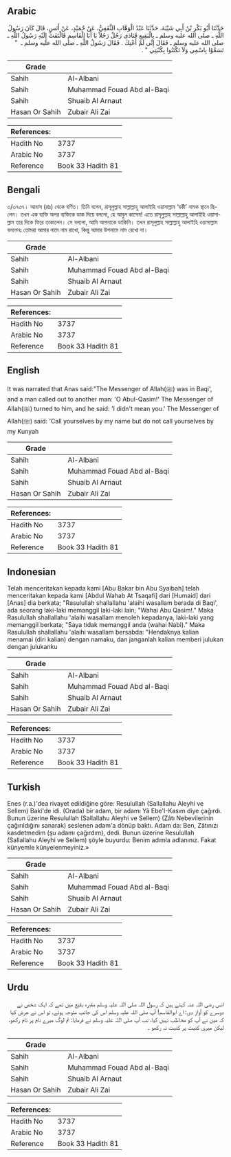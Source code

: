 ## Arabic


<div dir="rtl" lang="ar" style={{fontSize:'larger',backgroundColor:'#f8f9fa',padding:20}}>
حَدَّثَنَا أَبُو بَكْرِ بْنُ أَبِي شَيْبَةَ، حَدَّثَنَا عَبْدُ الْوَهَّابِ الثَّقَفِيُّ، عَنْ حُمَيْدٍ، عَنْ أَنَسٍ، قَالَ كَانَ رَسُولُ اللَّهِ ـ صلى الله عليه وسلم ـ بِالْبَقِيعِ فَنَادَى رَجُلٌ رَجُلاً يَا أَبَا الْقَاسِمِ فَالْتَفَتَ إِلَيْهِ رَسُولُ اللَّهِ ـ صلى الله عليه وسلم ـ فَقَالَ إِنِّي لَمْ أَعْنِكَ ‏.‏ فَقَالَ رَسُولُ اللَّهِ ـ صلى الله عليه وسلم ـ ‏ "‏ تَسَمَّوْا بِاسْمِي وَلاَ تَكْتَنُوا بِكُنْيَتِي ‏"‏ ‏.‏
</div>
<div style={{backgroundColor:'#f8f9fa',padding:20, marginBottom: 10}}><table> <thead> <tr> <th>Grade</th> <th></th> </tr> </thead> <tbody> <tr><td>Sahih</td><td>Al-Albani</td></tr><tr><td>Sahih</td><td>Muhammad Fouad Abd al-Baqi</td></tr><tr><td>Sahih</td><td>Shuaib Al Arnaut</td></tr><tr><td>Hasan Or Sahih</td><td>Zubair Ali Zai</td></tr></tbody></table><table> <thead> <tr> <th>References:</th> <th></th> </tr> </thead> <tbody><tr><td>Hadith No</td><td>3737</td></tr><tr><td>Arabic No</td><td>3737</td></tr><tr><td>Reference</td><td>Book 33 Hadith 81</td></tr></tbody></table></div>

## Bengali


<div dir="ltr" lang="bn" style={{fontSize:'larger',backgroundColor:'#f8f9fa',padding:20}}>
৩/৩৭৩৭। আনাস (রাঃ) থেকে বর্ণিত। তিনি বলেন, রাসূলুল্লাহ সাল্লাল্লাহু আলাইহি ওয়াসাল্লাম ‘বকী’ নামক স্থানে ছিলেন। তখন এক ব্যক্তি অপর ব্যক্তিকে ডাক দিয়ে বললো, হে আবুল কাসেম! এতে রাসূলুল্লাহ সাল্লাল্লাহু আলাইহি ওয়াসাল্লাম তার দিকে ফিরে তাকালেন। সে বললো, আমি আপনাকে ডাকিনি। তখন রাসূলুল্লাহ সাল্লাল্লাহু আলাইহি ওয়াসাল্লাম বললেনঃ তোমরা আমার নামে নাম রাখো, কিন্তু আমার উপনামে নাম রেখো না।
</div>
<div style={{backgroundColor:'#f8f9fa',padding:20, marginBottom: 10}}><table> <thead> <tr> <th>Grade</th> <th></th> </tr> </thead> <tbody> <tr><td>Sahih</td><td>Al-Albani</td></tr><tr><td>Sahih</td><td>Muhammad Fouad Abd al-Baqi</td></tr><tr><td>Sahih</td><td>Shuaib Al Arnaut</td></tr><tr><td>Hasan Or Sahih</td><td>Zubair Ali Zai</td></tr></tbody></table><table> <thead> <tr> <th>References:</th> <th></th> </tr> </thead> <tbody><tr><td>Hadith No</td><td>3737</td></tr><tr><td>Arabic No</td><td>3737</td></tr><tr><td>Reference</td><td>Book 33 Hadith 81</td></tr></tbody></table></div>

## English


<div dir="ltr" lang="en" style={{fontSize:'larger',backgroundColor:'#f8f9fa',padding:20}}>
It was narrated that Anas said:"The Messenger of Allah(ﷺ) was in Baqi', and a man called out to another man: 'O Abul-Qasim!' The Messenger of Allah(ﷺ) turned to him, and he said: 'I didn't mean you.' The Messenger of Allah(ﷺ) said: 'Call yourselves by my name but do not call yourselves by my Kunyah
</div>
<div style={{backgroundColor:'#f8f9fa',padding:20, marginBottom: 10}}><table> <thead> <tr> <th>Grade</th> <th></th> </tr> </thead> <tbody> <tr><td>Sahih</td><td>Al-Albani</td></tr><tr><td>Sahih</td><td>Muhammad Fouad Abd al-Baqi</td></tr><tr><td>Sahih</td><td>Shuaib Al Arnaut</td></tr><tr><td>Hasan Or Sahih</td><td>Zubair Ali Zai</td></tr></tbody></table><table> <thead> <tr> <th>References:</th> <th></th> </tr> </thead> <tbody><tr><td>Hadith No</td><td>3737</td></tr><tr><td>Arabic No</td><td>3737</td></tr><tr><td>Reference</td><td>Book 33 Hadith 81</td></tr></tbody></table></div>

## Indonesian


<div dir="ltr" lang="id" style={{fontSize:'larger',backgroundColor:'#f8f9fa',padding:20}}>
Telah menceritakan kepada kami [Abu Bakar bin Abu Syaibah] telah menceritakan kepada kami [Abdul Wahab At Tsaqafi] dari [Humaid] dari [Anas] dia berkata; "Rasulullah shallallahu 'alaihi wasallam berada di Baqi', ada seorang laki-laki memanggil laki-laki lain; "Wahai Abu Qasim!." Maka Rasulullah shallallahu 'alaihi wasallam menoleh kepadanya, laki-laki yang memanggil berkata; "Saya tidak memanggil anda (wahai Nabi)." Maka Rasulullah shallallahu 'alaihi wasallam bersabda: "Hendaknya kalian menamai (diri kalian) dengan namaku, dan janganlah kalian memberi julukan dengan julukanku
</div>
<div style={{backgroundColor:'#f8f9fa',padding:20, marginBottom: 10}}><table> <thead> <tr> <th>Grade</th> <th></th> </tr> </thead> <tbody> <tr><td>Sahih</td><td>Al-Albani</td></tr><tr><td>Sahih</td><td>Muhammad Fouad Abd al-Baqi</td></tr><tr><td>Sahih</td><td>Shuaib Al Arnaut</td></tr><tr><td>Hasan Or Sahih</td><td>Zubair Ali Zai</td></tr></tbody></table><table> <thead> <tr> <th>References:</th> <th></th> </tr> </thead> <tbody><tr><td>Hadith No</td><td>3737</td></tr><tr><td>Arabic No</td><td>3737</td></tr><tr><td>Reference</td><td>Book 33 Hadith 81</td></tr></tbody></table></div>

## Turkish


<div dir="ltr" lang="tr" style={{fontSize:'larger',backgroundColor:'#f8f9fa',padding:20}}>
Enes (r.a.)'dea rivayet edildiğine göre: Resulullah (Sallallahu Aleyhi ve Sellem) Baki'de idi. (Orada) bir adam, bir adamı Yâ Ebe'I-Kasım diye çağırdı. Bunun üzerine Resulullah (Sallallahu Aleyhi ve Sellem) (Zâtı Nebevilerinin çağırıldığını sanarak) seslenen adam'a dönüp baktı. Adam da: Ben, Zâtınızı kasdetmedim (şu adamı çağırdım), dedi. Bunun üzerine Resulullah (Sallallahu Aleyhi ve Sellem) şöyle buyurdu: Benim adımla adlanınız. Fakat künyemle künyelenmeyiniz.»
</div>
<div style={{backgroundColor:'#f8f9fa',padding:20, marginBottom: 10}}><table> <thead> <tr> <th>Grade</th> <th></th> </tr> </thead> <tbody> <tr><td>Sahih</td><td>Al-Albani</td></tr><tr><td>Sahih</td><td>Muhammad Fouad Abd al-Baqi</td></tr><tr><td>Sahih</td><td>Shuaib Al Arnaut</td></tr><tr><td>Hasan Or Sahih</td><td>Zubair Ali Zai</td></tr></tbody></table><table> <thead> <tr> <th>References:</th> <th></th> </tr> </thead> <tbody><tr><td>Hadith No</td><td>3737</td></tr><tr><td>Arabic No</td><td>3737</td></tr><tr><td>Reference</td><td>Book 33 Hadith 81</td></tr></tbody></table></div>

## Urdu


<div dir="rtl" lang="ur" style={{fontSize:'larger',backgroundColor:'#f8f9fa',padding:20}}>
انس رضی اللہ عنہ کہتے ہیں کہ رسول اللہ صلی اللہ علیہ وسلم مقبرہ بقیع میں تھے کہ ایک شخص نے دوسرے کو آواز دی: اے ابوالقاسم! آپ صلی اللہ علیہ وسلم اس کی جانب متوجہ ہوئے، تو اس نے عرض کیا کہ میں نے آپ کو مخاطب نہیں کیا، تب آپ صلی اللہ علیہ وسلم نے فرمایا: تم لوگ میرے نام پر نام رکھو، لیکن میری کنیت پر کنیت نہ رکھو ۔
</div>
<div style={{backgroundColor:'#f8f9fa',padding:20, marginBottom: 10}}><table> <thead> <tr> <th>Grade</th> <th></th> </tr> </thead> <tbody> <tr><td>Sahih</td><td>Al-Albani</td></tr><tr><td>Sahih</td><td>Muhammad Fouad Abd al-Baqi</td></tr><tr><td>Sahih</td><td>Shuaib Al Arnaut</td></tr><tr><td>Hasan Or Sahih</td><td>Zubair Ali Zai</td></tr></tbody></table><table> <thead> <tr> <th>References:</th> <th></th> </tr> </thead> <tbody><tr><td>Hadith No</td><td>3737</td></tr><tr><td>Arabic No</td><td>3737</td></tr><tr><td>Reference</td><td>Book 33 Hadith 81</td></tr></tbody></table></div>